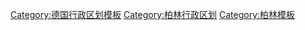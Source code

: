 {{Navbox
| name = 柏林区份
| title = {{Flagicon|Berlin}} [[柏林]][[柏林区份|区份]]及各[[柏林区份|下属区]]
| state      = {{{state<includeonly>|collapsed</includeonly>}}}
| groupstyle = text-align:left;
| bodyclass  = hlist

|group1style = background: #ececec;
|group1 = [[柏林区份|区]]（Bezirk）
|list1style = background: #ececec; text-align: center;
|list1 = [[柏林区份|下属区]]（Ortsteil）

| group2 = [[File:Coat of arms of borough Mitte.svg|15px|link=|alt=]] [[米特]] (1)
| list2  =
* [[格孙德布伦嫩]]
* [[汉萨菲特尔]]
* [[米特 (米特区)|米特]]
* [[莫阿比特]]
* [[蒂尔加滕]]
* [[威丁]]

| group3 = [[File:Coat of arms of borough Friedrichshain-Kreuzberg.svg|15px|link=|alt=]] [[腓特烈斯海恩-克罗伊茨贝格]] (2)
| list3  = 
* [[腓特烈斯海恩]]
* [[克罗伊茨贝格]]

| group4 = [[File:Coat of arms of borough Pankow.svg|15px|link=|alt=]] [[潘科]] (3)
| list4  =
* [[布兰肯堡 (柏林)|布兰肯堡]]
* [[布兰肯费尔德]]
* [[布赫 (柏林)|布赫]]
* [[弗兰策西施布赫霍尔茨]]
* [[海讷斯多夫]]
* [[卡罗 (柏林)|卡罗]]
* [[下申豪森]]
* [[潘科 (潘科区)|潘科]]
* [[普伦茨劳尔贝格]]
* [[罗森塔尔 (柏林)|罗森塔尔]]
* [[施塔特兰德西德隆马尔肖]]
* [[魏森塞 (柏林)|魏森塞]]
* [[威廉斯鲁]]

| group5 = [[File:Coat of arms of Charlottenburg-Wilmersdorf.svg|15px|link=|alt=]] [[夏洛滕堡-维尔默斯多夫]] (4)
| list5  =
* [[夏洛滕堡]]
* [[夏洛滕堡北]]
* [[格鲁讷瓦尔德]]
* [[哈伦塞]]
* [[施馬根多夫]]
* [[韦斯特恩德]]
* [[维尔默斯多夫]]

| group6 = [[File:Coat of arms of borough Spandau.svg|15px|link=|alt=]] [[施潘道]] (5)
| list6  =
* [[法尔肯哈格讷费尔德]]
* [[加托]]
* [[哈肯费尔德]]
* [[哈瑟尔霍斯特]]
* [[克拉多]]
* [[西门子施塔特]]
* [[施潘道 (施潘道区)|施潘道]]
* [[施塔肯]]
* [[威廉施塔特]]

| group7 = [[File:Coat of arms of borough Steglitz-Zehlendorf.svg|15px|link=|alt=]] [[施泰格利茨-采伦多夫]] (6)
| list7  =
* [[达勒姆 (柏林)|达勒姆]]
* [[兰克维茨 (柏林)|兰克维茨]]
* [[利希特费尔德]]
* [[尼古拉斯塞]]
* [[施泰格利茨]]
* [[万湖|万塞]]
* [[采伦多夫]]

| group8 = [[File:Coat of arms of borough Tempelhof-Schoeneberg.svg|15px|link=|alt=]] [[滕珀尔霍夫-舍讷贝格]] (7)
| list8  =
* [[弗里德瑙]]
* [[利希滕拉德]]
* [[马林多夫]]
* [[马林费尔德]]
* [[舍讷贝格]]
* [[滕珀尔霍夫]]

| group9 = [[File:Coat of arms of borough Neukoelln.svg|15px|link=|alt=]] [[新克尔恩]] (8)
| list9  =
* [[布里茨]]
* [[布科 (柏林)|布科]]
* [[格罗皮乌斯施塔特]]
* [[新克尔恩 (新克尔恩区)|新克尔恩]]
* [[鲁多 (柏林)|鲁多]]

| group10 = [[File:Coat of arms of borough Treptow-Koepenick.svg|15px|link=|alt=]] [[特雷普托-克珀尼克]] (9)
| list10 =
* [[阿德勒斯霍夫]]
* [[旧特雷普托 (柏林)|旧特雷普托]]
* [[旧格利尼克]]
* [[鲍姆舒伦韦格]]
* [[邦斯多夫]]
* [[腓特烈斯哈根]]
* [[格吕瑙]]
* [[约翰尼斯塔尔]]
* [[克珀尼克]]
* [[米格尔海姆]]
* [[下舍讷韦德]]
* [[上舍讷韦德]]
* [[普伦特瓦尔德]]
* [[兰斯多夫]]
* [[施默克维茨]]

| group11 = [[File:Coat of arms of borough Marzahn-Hellersdorf.svg|15px|link=|alt=]] [[马尔灿-黑勒斯多夫]] (10)
| list11  =
* [[比斯多夫 (柏林)|比斯多夫]]
* [[黑勒斯多夫]]
* [[考尔斯多夫 (柏林)|考尔斯多夫]]
* [[马尔斯多夫]]
* [[马尔灿]]

| group12 = [[File:Coat of arms of borough Lichtenberg.svg|15px|link=|alt=]] [[利希滕贝格]] (11)
| list12  =
* [[旧霍恩申豪森]]
* [[法尔肯贝格 (柏林)|法尔肯贝格]]
* [[芬普富尔]]
* [[腓特烈斯费尔德]]
* [[卡尔斯霍斯特]]
* [[利希滕贝格 (利希滕贝格区)|利希滕贝格]]
* [[马尔肖_(柏林)|马尔肖]]
* [[新霍恩申豪森]]
* [[鲁梅尔斯堡]]
* [[瓦滕贝格 (柏林)|瓦滕贝格]]

| group13 = [[File:Coat of arms of borough Reinickendorf.svg|15px|link=|alt=]] [[赖尼肯多夫]] (12)
| list13  =
* [[博西希瓦尔德]]
* [[弗罗瑙]]
* [[海利根塞]]
* [[黑姆斯多夫 (柏林)|黑姆斯多夫]]
* [[康拉茨赫厄]]
* [[吕巴斯]]
* [[梅基舍斯菲特尔]]
* [[赖尼肯多夫 (赖尼肯多夫区)|赖尼肯多夫]]
* [[泰格尔]]
* [[魏德曼斯卢斯特]]
* [[维特瑙 (柏林)|维特瑙]]

}}

<noinclude>
[[Category:德国行政区划模板]]
[[Category:柏林行政区划]]
[[Category:柏林模板]]
</noinclude>
